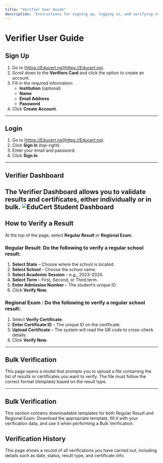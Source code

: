 ```yaml
---
title: "Verifier User Guide"
description: "Instructions for signing up, logging in, and verifying results or certificates on EduCert"
---
```



# Verifier User Guide

## Sign Up

1. Go to [https://Educert.ng](https://Educert.ng).  
2. Scroll down to the **Verifiers Card** and click the option to create an account.  
3. Fill in the required information:
   - **Institution** (optional)
   - **Name**
   - **Email Address**
   - **Password**
4. Click **Create Account**.


---

## Login

1. Go to [https://Educert.ng](https://Educert.ng).  
2. Click **Sign In** (top-right).  
3. Enter your email and password.  
4. Click **Sign In**.

---

## Verifier Dashboard

The Verifier Dashboard allows you to validate results and certificates, either individually or in bulk.
<Image
  src="/images/verifierdashboard.png"
  alt="EduCert Student Dashboard"
  width={900}
  height={500}
/>
---

## How to Verify a Result

At the top of the page, select **Regular Result** or **Regional Exam**.

### Regular Result: Do the following to verify a regular school result:
1. **Select State** – Choose where the school is located.  
2. **Select School** – Choose the school name.  
3. **Select Academic Session** – e.g., 2023–2024.  
4. **Select Term** – First, Second, or Third term.  
5. **Enter Admission Number** – The student’s unique ID.  
6. Click **Verify Now**.

### Regional Exam : Do the following to verify a regular school result:
1. Select **Verify Certificate**.  
2. **Enter Certificate ID** – The unique ID on the certificate.  
3. **Upload Certificate** – The system will read the QR code to cross-check details.  
4. Click **Verify Now**.

---

## Bulk Verification
This page opens a modal that prompts you to upload a file containing the list of results or certificates you want to verify. The file must follow the correct format (template) based on the result type.


---

## Bulk Verification
This section contains downloadable templates for both Regular Result and Regional Exam. Download the appropriate template, fill it with your verification data, and use it when performing a Bulk Verification.

## Verification History

This page shows a record of all verifications you have carried out, including details such as date, status, result type, and certificate info.


